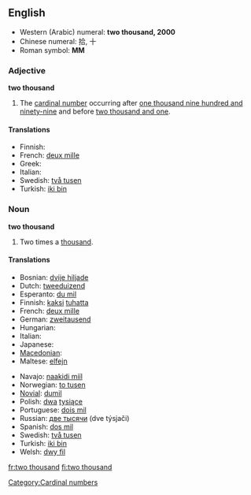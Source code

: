 ==English==

* Western (Arabic) numeral: '''two thousand, 2000'''
* Chinese numeral: 拾, 十
* Roman symbol: '''MM'''

===Adjective===
'''two thousand'''

# The [[cardinal number]] occurring after [[one thousand nine hundred and ninety-nine]] and before [[two thousand and one]].

====Translations====
* Finnish: {{t+|fi|kaksituhatta}}
* French: [[deux mille]]
* Greek: {{t|el|δύο χιλιάδες|sc=Grek}}
* Italian: {{t+|it|duemila}}
* Swedish: [[två tusen]]
* Turkish: [[iki bin]]

===Noun===
'''two thousand'''

# Two times a [[thousand]].

====Translations====
{{trans-top|two times a thousand}}
* Bosnian: [[dvije hiljade]] {{f}}
* Dutch: [[tweeduizend]] {{f}}
* Esperanto: [[du mil]]
* Finnish: [[kaksi]] [[tuhat|tuhatta]]
* French: [[deux mille]]
* German: [[zweitausend]] {{f}}
* Hungarian: {{t+|hu|kétezer}}
* Italian: {{t+|it|duemila|m}}
* Japanese: {{t|ja|二千|tr=nisen|sc=Jpan}}
* [[Macedonian]]: {{t|mk|две илјади|tr=dve íljadi|sc=Cyrl|xs=Macedonian}}
* Maltese: [[elfejn]]
{{trans-mid}}
* Navajo: [[naakidi mííl]]
* Norwegian: [[to tusen]]
* [[Novial]]: [[dumil]]
* Polish: [[dwa]] [[tysiące]]
* Portuguese: [[dois mil]] {{m}}
* Russian: [[две тысячи]] (dve týsjači) {{f}}
* Spanish: [[dos mil]] {{m}}
* Swedish: [[två tusen]]
* Turkish: [[iki bin]]
* Welsh: [[dwy fil]]
{{trans-bottom}}

[[Category:Cardinal numbers]]

[[fr:two thousand]]
[[fi:two thousand]]